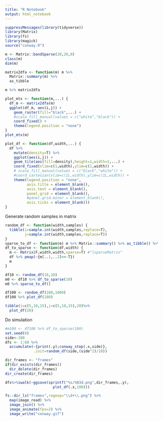 ---
title: "R Notebook"
output: html_notebook
---

```{r}
suppressMessages(library(tidyverse))
library(Matrix)
library(fs)
library(magick)
source("conway.R")
```

```{r}
m <- Matrix::bandSparse(20,20,0)
class(m)
dim(m)
```

```{r}
matrix2dfa <- function(m) m %>%
  Matrix::summary(m) %>%
  as_tibble
```

```{r}
m %>% matrix2dfa
```

```{r}
plot_mtx <- function(m,...) {
  df_m <- matrix2dfa(m)
  ggplot(df_m, aes(i,j)) +
    geom_raster(fill="black",...) +
    #scale_fill_manual(values = c("white","black")) +
    coord_fixed() +
    theme(legend.position = "none")
}
plot_mtx(m)
```

```{r}
plot_df <- function(df,width,...) {
  df %>%
    mutate(density=T) %>%
    ggplot(aes(i,j)) +
    geom_tile(aes(fill=density),height=1,width=1,...) +
    coord_fixed(xlim=c(1,width),ylim=c(1,width)) +
    # scale_fill_manual(values = c("black","white")) +
    #coord_cartesian(xlim=c(1L,width),ylim=c(1L,width)) +
    theme(legend.position = "none",
          axis.title = element_blank(),
          axis.text = element_blank(),
          panel.grid = element_blank(),
          #panel.grid.minor = element_blank(),
          axis.ticks = element_blank())
}
```

Generate random samples in matrix
```{r}
random_df <- function(width,samples) {
  tibble(i=sample.int(width,samples,replace=T),
         j=sample.int(width,samples,replace=T))
}
sparse_to_df <- function(m) m %>% Matrix::summary() %>% as_tibble() %>% select(i,j)
df_to_sparse <- function(df,width) {
  m <- Matrix(F,width,width,sparse=T) #"lsparseMatrix"
  df %>% pmap(~{m[..1,..2]<<-T})
  m
}
```

```{r}
df10 <- random_df(10,10)
m0 <- df10 %>% df_to_sparse(10)
m0 %>% sparse_to_df()
```


```{r}
df100 <- random_df(100,1000)
df100 %>% plot_df(100)
```


```{r}
tibble(i=c(5,10,15),j=c(5,10,15),20)%>%
  plot_df(20)
```

Do simulation

```{r}
#m100 <- df100 %>% df_to_sparse(100)
set.seed(0)
side<-100
dfs <- 1:60 %>%
  accumulate(~{print(.y);conway_step(.x,side)},
             .init=random_df(side,(side^2)/10))
```

```{r}
dir_frames <- "frames"
if(dir_exists(dir_frames))
  dir_delete(dir_frames)
dir_create(dir_frames)

dfs%>%iwalk(~ggsave(sprintf("%s/%03d.png",dir_frames,.y),
                      plot_df(.x,100)))
```



```{r}
fs::dir_ls("frames",regexp="\\d+\\.png") %>%
  map(image_read) %>%
  image_join() %>% 
  image_animate(fps=2) %>% 
  image_write("conway.gif")
```


